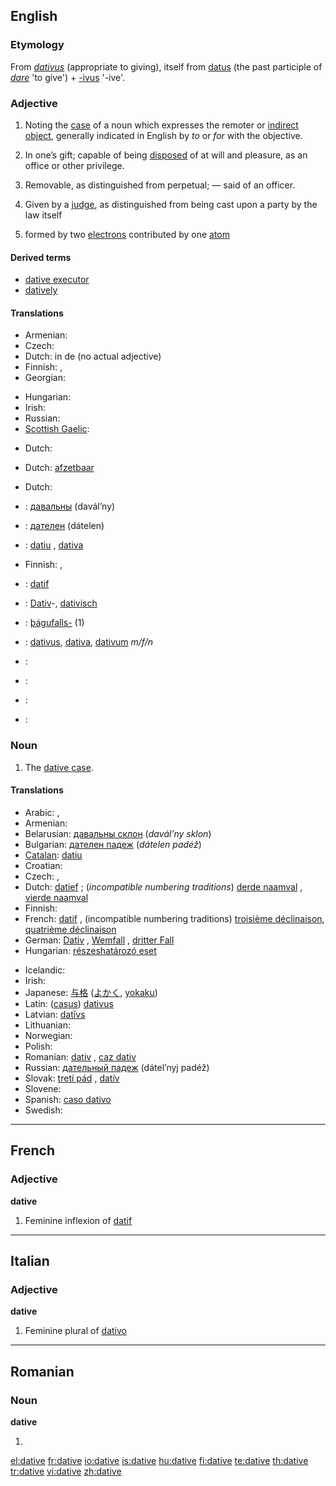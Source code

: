 ==English==

===Etymology===
From {{etyl|la}} ''[[dativus]]'' (appropriate to giving), itself from [[datus]] (the past participle of ''[[dare#Latin|dare]]'' 'to give') + [[-ivus]] '-ive'.

===Adjective===
{{en-adj|-}}

# {{Grammar}} Noting the [[case]] of a noun which expresses the remoter or [[indirect object]], generally indicated in English by ''to'' or ''for'' with the objective.
# {{legal}} In one’s gift; capable of being [[disposed]] of at will and pleasure, as an office or other privilege.
# {{legal}} Removable, as distinguished from perpetual; — said of an officer.
# {{legal}} Given by a [[judge]], as distinguished from being cast upon a party by the law itself
# {{science}} formed by two [[electron]]s contributed by one [[atom]]

====Derived terms====
* [[dative executor]]
* [[datively]]

====Translations====
{{trans-top|grammar: noting the case of noun which expresses indirect object}}
* Armenian: {{t|hy|տրական|tr=trakan|sc=Armn|xs=Armenian}}
* Czech: {{t-|cs|dativní}}
* Dutch: in de {{t+|nl|datief|m}} (no actual adjective)
* Finnish: {{t|fi|datiivinen}}, {{t+|fi|datiivi|alt=datiivi-}}
* Georgian: {{t|ka|მიცემითი|tr=mic'emit'i|sc=Geor|xs=Georgian}}
{{trans-mid}}
* Hungarian: {{t|hu|részeshatározó}}
* Irish: {{t|ga|tabharthach|xs=Irish}}
* Russian: {{t|ru|дательный|tr=dátel’nyj|sc=Cyrl}}
* [[Scottish Gaelic]]: {{t-|gd|tabhartach|xs=Scottish Gaelic}}
{{trans-bottom}}

{{trans-top|capable of being disposed of at will}}
* Dutch: {{t-|nl|begeven}}
{{trans-mid}}
{{trans-bottom}}

{{trans-top|removable}}
* Dutch: [[afzetbaar]]
{{trans-mid}}
{{trans-bottom}}

{{trans-top|given by a judge}}
* Dutch: {{t+|nl|datief}}
{{trans-mid}}
{{trans-bottom}}

{{checktrans-top}}
* {{ttbc|Belarusian}}: [[давальны]] (davál’ny)
* {{ttbc|Bulgarian}}: [[дателен]] (dátelen)
* {{ttbc|Catalan}}: [[datiu]] {{m}}, [[dativa]] {{f}}
* Finnish: {{t|fi|datiivinen}}, {{t+|fi|datiivi|alt=datiivi-}}
* {{ttbc|French}}: [[datif]] {{m}}
* {{ttbc|German}}: [[Dativ]]-, [[dativisch]]
{{checktrans-mid}}
* {{ttbc|Icelandic}}: [[þágufall|þágufalls-]] (1)
* {{ttbc|Latin}}: [[dativus]], [[dativa]], [[dativum]] ''m/f/n''
* {{ttbc|Norwegian}}: {{t-|no|dativ}}
* {{ttbc|Portuguese}}: {{t+|pt|dativo|m}}
* {{ttbc|Spanish}}: {{t+|es|dativo|m}}
* {{ttbc|Swedish}}: {{t+|sv|dativ}}
{{checktrans-bottom}}

===Noun===
{{en-noun}}

# {{grammar}} The [[dative case]].

====Translations====
{{trans-top|dative case}}
* Arabic: {{Arab|[[حالة المفعول له|حَالةُ المَفْعُولُ لَهُ]]}} {{unicode|(ħāltu l-mafʕūlu láhu)}} {{f}}, {{Arab|[[حالة من حالات النصب|حَالَة مِنْ حَالاَتُ النُّصْب]]}} {{unicode|(ħāla min al-ħalātu n-núʂb)}} {{f}}
* Armenian: {{t|hy|տրական|tr=trakan|sc=Armn|xs=Armenian}}
* Belarusian: [[давальны склон]] (''davál’ny sklon'') {{m}}
* Bulgarian: [[дателен падеж]] (''dátelen padéž'') {{m}}
* [[Catalan]]: [[datiu]] {{m}}
* Croatian: {{t-|hr|dativ|m|alt=dátīv}}
* Czech: {{t-|cs|třetí pád|m}}, {{t-|cs|dativ|m}}
* Dutch: [[datief]] {{m}}; (''incompatible numbering traditions'') [[derde naamval]] {{m}}, [[vierde naamval]] {{m}}
* Finnish: {{t+|fi|datiivi}}
* French: [[datif]] {{m}}, (incompatible numbering traditions) [[troisième déclinaison]], [[quatrième déclinaison]]
* German: [[Dativ]] {{m}}, [[Wemfall]] {{m}}, [[dritter Fall]] {{m}}
* Hungarian: [[részeshatározó eset]]
{{trans-mid}}
* Icelandic: {{t+|is|þágufall|n}}
* Irish: {{t|ga|tabharthach|m|xs=Irish}}
* Japanese: [[与格]] ([[よかく]], [[yokaku]])
* Latin: ([[casus]]) [[dativus]] {{m}}
* Latvian: [[datīvs]] {{m}}
* Lithuanian: {{t+|lt|naudininkas|m|xs=Lithuanian}}
* Norwegian: {{t-|no|dativ|m}}
* Polish: {{t+|pl|celownik|m}}
* Romanian: [[dativ]] {{n}}, [[caz dativ]] {{n}}
* Russian: [[дательный падеж]] (dátel’nyj padéž) {{m}}
* Slovak: [[tretí pád]] {{m}}, [[datív]] {{m}}
* Slovene: {{t+|sl|dajalnik|m}}
* Spanish: [[caso dativo]] {{m}}
* Swedish: {{t+|sv|dativ}}
{{trans-bottom}}

----

==French==

===Adjective===
'''dative'''

# Feminine inflexion of [[datif]]

----

==Italian==

===Adjective===
'''dative'''

# Feminine plural of [[dativo]]

----

==Romanian==

===Noun===
'''dative''' {{n|p}}

# {{plural of|dativ|lang=Romanian}}

[[el:dative]]
[[fr:dative]]
[[io:dative]]
[[is:dative]]
[[hu:dative]]
[[fi:dative]]
[[te:dative]]
[[th:dative]]
[[tr:dative]]
[[vi:dative]]
[[zh:dative]]